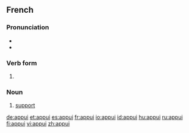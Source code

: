 ==French==
===Pronunciation===
*{{IPA|/apɥi/|lang=fr}}
*{{audio|Fr-appui.ogg|audio}}

===Verb form===
{{fr-verb form}}

#{{past participle of|appuyer|lang=French}}

===Noun===
{{fr-noun|m}}

# [[support]]

[[de:appui]]
[[et:appui]]
[[es:appui]]
[[fr:appui]]
[[io:appui]]
[[id:appui]]
[[hu:appui]]
[[ru:appui]]
[[fi:appui]]
[[vi:appui]]
[[zh:appui]]